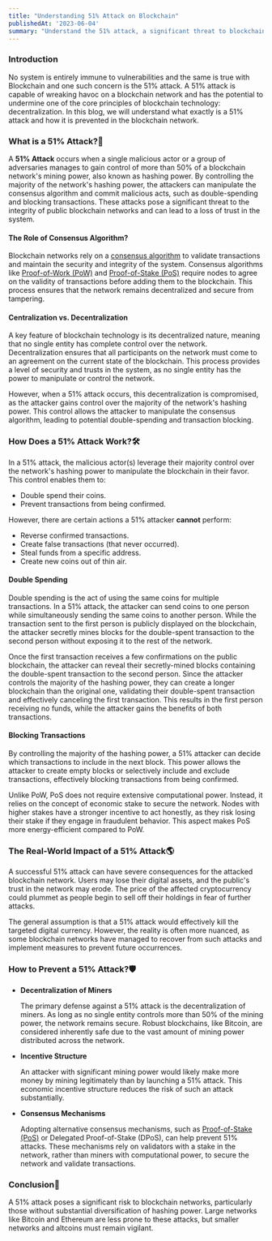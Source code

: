 ```yaml
---
title: "Understanding 51% Attack on Blockchain"
publishedAt: '2023-06-04'
summary: "Understand the 51% attack, a significant threat to blockchain's decentralization and how it is being prevented"
---
```


### Introduction

No system is entirely immune to vulnerabilities and the same is true with Blockchain and one such concern is the 51% attack. A 51% attack is capable of wreaking havoc on a blockchain network and has the potential to undermine one of the core principles of blockchain technology: decentralization. In this blog, we will understand what exactly is a 51% attack and how it is prevented in the blockchain network. 

### What is a 51% Attack?🤔 

A **51% Attack** occurs when a single malicious actor or a group of adversaries manages to gain control of more than 50% of a blockchain network's mining power, also known as hashing power. By controlling the majority of the network's hashing power, the attackers can manipulate the consensus algorithm and commit malicious acts, such as double-spending and blocking transactions. These attacks pose a significant threat to the integrity of public blockchain networks and can lead to a loss of trust in the system. 

#### The Role of Consensus Algorithm?

Blockchain networks rely on a [consensus algorithm](/blog/consensus-algorithms-building-trust-in-blockchain) to validate transactions and maintain the security and integrity of the system. Consensus algorithms like [Proof-of-Work (PoW)](/blog/consensus-algorithms-building-trust-in-blockchain#proof-of-work-pow) and [Proof-of-Stake (PoS)](/blog/consensus-algorithms-building-trust-in-blockchain#proof-of-stake-pos) require nodes to agree on the validity of transactions before adding them to the blockchain. This process ensures that the network remains decentralized and secure from tampering.

#### Centralization vs. Decentralization

A key feature of blockchain technology is its decentralized nature, meaning that no single entity has complete control over the network. Decentralization ensures that all participants on the network must come to an agreement on the current state of the blockchain. This process provides a level of security and trusts in the system, as no single entity has the power to manipulate or control the network.

However, when a 51% attack occurs, this decentralization is compromised, as the attacker gains control over the majority of the network's hashing power. This control allows the attacker to manipulate the consensus algorithm, leading to potential double-spending and transaction blocking.

### How Does a 51% Attack Work?🛠️

In a 51% attack, the malicious actor(s) leverage their majority control over the network's hashing power to manipulate the blockchain in their favor. This control enables them to:

- Double spend their coins.
- Prevent transactions from being confirmed.

However, there are certain actions a 51% attacker **cannot** perform:

- Reverse confirmed transactions.
- Create false transactions (that never occurred).
- Steal funds from a specific address.
- Create new coins out of thin air.

#### Double Spending

Double spending is the act of using the same coins for multiple transactions. In a 51% attack, the attacker can send coins to one person while simultaneously sending the same coins to another person. While the transaction sent to the first person is publicly displayed on the blockchain, the attacker secretly mines blocks for the double-spent transaction to the second person without exposing it to the rest of the network.

Once the first transaction receives a few confirmations on the public blockchain, the attacker can reveal their secretly-mined blocks containing the double-spent transaction to the second person. Since the attacker controls the majority of the hashing power, they can create a longer blockchain than the original one, validating their double-spent transaction and effectively canceling the first transaction. This results in the first person receiving no funds, while the attacker gains the benefits of both transactions.

#### Blocking Transactions

By controlling the majority of the hashing power, a 51% attacker can decide which transactions to include in the next block. This power allows the attacker to create empty blocks or selectively include and exclude transactions, effectively blocking transactions from being confirmed.

Unlike PoW, PoS does not require extensive computational power. Instead, it relies on the concept of economic stake to secure the network. Nodes with higher stakes have a stronger incentive to act honestly, as they risk losing their stake if they engage in fraudulent behavior. This aspect makes PoS more energy-efficient compared to PoW.

### The Real-World Impact of a 51% Attack🌎 

A successful 51% attack can have severe consequences for the attacked blockchain network. Users may lose their digital assets, and the public's trust in the network may erode. The price of the affected cryptocurrency could plummet as people begin to sell off their holdings in fear of further attacks.

The general assumption is that a 51% attack would effectively kill the targeted digital currency. However, the reality is often more nuanced, as some blockchain networks have managed to recover from such attacks and implement measures to prevent future occurrences.

### How to Prevent a 51% Attack?🛡️

- **Decentralization of Miners**

  The primary defense against a 51% attack is the decentralization of miners. As long as no single entity controls more than 50% of the mining power, the network remains secure. Robust blockchains, like Bitcoin, are considered inherently safe due to the vast amount of mining power distributed across the network.

- **Incentive Structure**

  An attacker with significant mining power would likely make more money by mining legitimately than by launching a 51% attack. This economic incentive structure reduces the risk of such an attack substantially.

- **Consensus Mechanisms**

  Adopting alternative consensus mechanisms, such as [Proof-of-Stake (PoS)](blog/consensus-algorithms-building-trust-in-blockchain#proof-of-stake-pos) or Delegated Proof-of-Stake (DPoS), can help prevent 51% attacks. These mechanisms rely on validators with a stake in the network, rather than miners with computational power, to secure the network and validate transactions.

### Conclusion🎯 
A 51% attack poses a significant risk to blockchain networks, particularly those without substantial diversification of hashing power. Large networks like Bitcoin and Ethereum are less prone to these attacks, but smaller networks and altcoins must remain vigilant.